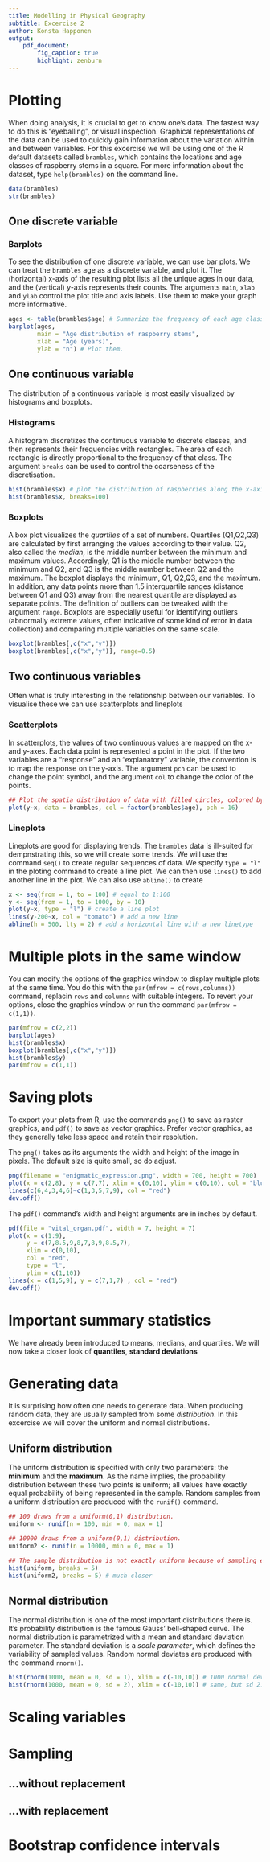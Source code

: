 ```yaml
---
title: Modelling in Physical Geography
subtitle: Excercise 2
author: Konsta Happonen
output:
    pdf_document:
        fig_caption: true
        highlight: zenburn
---
```


# Plotting
When doing analysis, it is crucial to get to know one's data. The fastest way to do this is "eyeballing", or visual inspection. Graphical representations of the data can be used to quickly gain information about the variation within and between variables. For this excercise we will be using one of the R default datasets called `brambles`, which contains the locations and age classes of raspberry stems in a square. For more information about the dataset, type `help(brambles)` on the command line.

```r
data(brambles)
str(brambles)
```

## One discrete variable

### Barplots
To see the distribution of one discrete variable, we can use bar plots. We can treat the `brambles` age as a discrete variable, and plot it. The (horizontal) x-axis of the resulting plot lists all the unique ages in our data, and the (vertical) y-axis represents their counts. The arguments `main`, `xlab` and `ylab` control the plot title and axis labels. Use them to make your graph more informative.

```r
ages <- table(brambles$age) # Summarize the frequency of each age class
barplot(ages,
        main = "Age distribution of raspberry stems",
        xlab = "Age (years)",
        ylab = "n") # Plot them. 
```

## One continuous variable
The distribution of a continuous variable is most easily visualized by histograms and boxplots.

### Histograms
A histogram discretizes the continuous variable to discrete classes, and then represents their frequencies with rectangles. The area of each rectangle is directly proportional to the frequency of that class. The argument `breaks` can be used to control the coarseness of the discretisation.

```r
hist(brambles$x) # plot the distribution of raspberries along the x-axis
hist(brambles$x, breaks=100) 

```

### Boxplots
A box plot visualizes the *quartiles* of a set of numbers. Quartiles (Q1,Q2,Q3) are calculated by first arranging the values according to their value. Q2, also called the *median*, is the middle number between the minimum and maximum values. Accordingly, Q1 is the middle number between the minimum and Q2, and Q3 is the middle number between Q2 and the maximum. The boxplot displays the minimum, Q1, Q2,Q3, and the maximum. In addition, any data points more than 1.5 interquartile ranges (distance between Q1 and Q3) away from the nearest quantile are displayed as separate points. The definition of outliers can be tweaked with the argument `range`.  Boxplots are especially useful for identifying outliers (abnormally extreme values, often indicative of some kind of error in data collection) and comparing multiple variables on the same scale.

```r
boxplot(brambles[,c("x","y")])
boxplot(brambles[,c("x","y")], range=0.5)
```

## Two continuous variables
Often what is truly interesting in the relationship between our variables. To visualise these we can use scatterplots and lineplots

### Scatterplots
In scatterplots, the values of two continuous values are mapped on the x- and y-axes. Each data point is represented a point in the plot. If the two variables are a "response" and an "explanatory" variable, the convention is to map the response on the y-axis. The argument `pch` can be used to change the point symbol, and the argument `col` to change the color of the points.

```r
## Plot the spatia distribution of data with filled circles, colored by age
plot(y~x, data = brambles, col = factor(brambles$age), pch = 16) 
```

### Lineplots
Lineplots are good for displaying trends. The `brambles` data is ill-suited for dempnstrating this, so we will create some trends. We will use the command `seq()` to create regular sequences of data. We specify `type = "l"` in the ploting command to create a line plot. We can then use `lines()` to add another line in the plot. We can also use `abline()` to create 

```r
x <- seq(from = 1, to = 100) # equal to 1:100
y <- seq(from = 1, to = 1000, by = 10)
plot(y~x, type = "l") # create a line plot
lines(y-200~x, col = "tomato") # add a new line
abline(h = 500, lty = 2) # add a horizontal line with a new linetype
```

# Multiple plots in the same window
You can modify the options of the graphics window to display multiple plots at the same time. You do this with the `par(mfrow = c(rows,columns))` command, replacin `rows` and `columns` with suitable integers. To revert your options, close the graphics window or run the command `par(mfrow = c(1,1))`.

```r
par(mfrow = c(2,2))
barplot(ages)
hist(brambles$x)
boxplot(brambles[,c("x","y")])
hist(brambles$y)
par(mfrow = c(1,1))
```


# Saving plots
To export your plots from R, use the commands `png()` to save as raster graphics, and `pdf()` to save as vector graphics. Prefer vector graphics, as they generally take less space and retain their resolution.

The `png()` takes as its arguments the width and height of the image in pixels. The default size is quite small, so do adjust.

```r
png(filename = "enigmatic_expression.png", width = 700, height = 700)
plot(x = c(2,8), y = c(7,7), xlim = c(0,10), ylim = c(0,10), col = "blue")
lines(c(6,4,3,4,6)~c(1,3,5,7,9), col = "red")
dev.off()
```


The `pdf()` command's width and height arguments are in inches by default.

```r
pdf(file = "vital_organ.pdf", width = 7, height = 7)
plot(x = c(1:9),
     y = c(7,8.5,9,8,7,8,9,8.5,7),
     xlim = c(0,10),
     col = "red",
     type = "l",
     ylim = c(1,10))
lines(x = c(1,5,9), y = c(7,1,7) , col = "red")
dev.off()
```

# Important summary statistics
We have already been introduced to means, medians, and quartiles. We will now take a closer look of **quantiles**, **standard deviations**

# Generating data
It is surprising how often one needs to generate data. When producing random data, they are usually sampled from some *distribution*. In this excercise we will cover the uniform and normal distributions.


## Uniform distribution
The uniform distribution is specified with only two parameters: the **minimum** and the **maximum**. As the name implies, the probability distribution between these two points is uniform; all values have exactly equal probability of being represented in the sample. Random samples from a uniform distribution are produced with the `runif()` command.

```r
## 100 draws from a uniform(0,1) distribution.
uniform <- runif(n = 100, min = 0, max = 1)

## 10000 draws from a uniform(0,1) distribution.
uniform2 <- runif(n = 10000, min = 0, max = 1)

## The sample distribution is not exactly uniform because of sampling error
hist(uniform, breaks = 5)
hist(uniform2, breaks = 5) # much closer
```

## Normal distribution
The normal distribution is one of the most important distributions there is. It's probability distribution is the famous Gauss' bell-shaped curve. The normal distribution is parametrized with a mean and standard deviation parameter. The standard deviation is a *scale parameter*, which defines the variability of sampled values. Random normal deviates are produced with the command `rnorm()`.

```r
hist(rnorm(1000, mean = 0, sd = 1), xlim = c(-10,10)) # 1000 normal deviates, sd = 1
hist(rnorm(1000, mean = 0, sd = 2), xlim = c(-10,10)) # same, but sd 2. The distribution is wider
```

# Scaling variables

# Sampling

## ...without replacement

## ...with replacement

# Bootstrap confidence intervals
